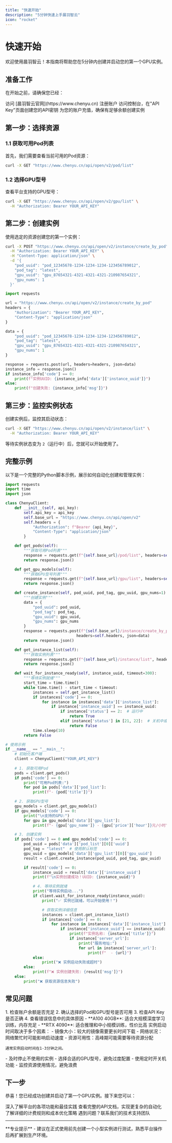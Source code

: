 ```yaml
---
title: "快速开始"
description: "5分钟快速上手晨羽智云"
icon: "rocket"
---
```


# 快速开始

欢迎使用晨羽智云！本指南将帮助您在5分钟内创建并启动您的第一个GPU实例。

## 准备工作

在开始之前，请确保您已经：

<Steps>
  <Step title="注册账户">
    访问 [晨羽智云官网](https://www.chenyu.cn) 注册账户
  </Step>
  <Step title="获取API Key">
    访问控制台，在"API Key"页面创建您的API密钥
  </Step>
  <Step title="账户充值">
    为您的账户充值，确保有足够余额创建实例
  </Step>
</Steps>

## 第一步：选择资源

### 1.1 获取可用Pod列表

首先，我们需要查看当前可用的Pod资源：

```bash
curl -X GET "https://www.chenyu.cn/api/open/v2/pod/list"
```

### 1.2 选择GPU型号

查看平台支持的GPU型号：

```bash
curl -X GET "https://www.chenyu.cn/api/open/v2/gpu/list" \
  -H "Authorization: Bearer YOUR_API_KEY"
```

## 第二步：创建实例

使用选定的资源创建您的第一个实例：

<CodeGroup>

```bash cURL
curl -X POST "https://www.chenyu.cn/api/open/v2/instance/create_by_pod" \
  -H "Authorization: Bearer YOUR_API_KEY" \
  -H "Content-Type: application/json" \
  -d '{
    "pod_uuid": "pod_12345678-1234-1234-1234-123456789012",
    "pod_tag": "latest",
    "gpu_uuid": "gpu_87654321-4321-4321-4321-210987654321",
    "gpu_nums": 1
  }'
```

```python Python
import requests

url = "https://www.chenyu.cn/api/open/v2/instance/create_by_pod"
headers = {
    "Authorization": "Bearer YOUR_API_KEY",
    "Content-Type": "application/json"
}

data = {
    "pod_uuid": "pod_12345678-1234-1234-1234-123456789012",
    "pod_tag": "latest",
    "gpu_uuid": "gpu_87654321-4321-4321-4321-210987654321",
    "gpu_nums": 1
}

response = requests.post(url, headers=headers, json=data)
instance_info = response.json()
if instance_info['code'] == 0:
    print(f"实例UUID: {instance_info['data']['instance_uuid']}")
else:
    print(f"创建失败: {instance_info['msg']}")
```

</CodeGroup>

## 第三步：监控实例状态

创建实例后，监控其启动状态：

```bash
curl -X GET "https://www.chenyu.cn/api/open/v2/instance/list" \
  -H "Authorization: Bearer YOUR_API_KEY"
```

等待实例状态变为 `2`（运行中）后，您就可以开始使用了。

## 完整示例

以下是一个完整的Python脚本示例，展示如何自动化创建和管理实例：

<CodeGroup>

```python Python SDK
import requests
import time
import json

class ChenyuClient:
    def __init__(self, api_key):
        self.api_key = api_key
        self.base_url = "https://www.chenyu.cn/api/open/v2"
        self.headers = {
            "Authorization": f"Bearer {api_key}",
            "Content-Type": "application/json"
        }

    def get_pods(self):
        """获取可用Pod列表"""
        response = requests.get(f"{self.base_url}/pod/list", headers=self.headers)
        return response.json()

    def get_gpu_models(self):
        """获取GPU型号列表"""
        response = requests.get(f"{self.base_url}/gpu/list", headers=self.headers)
        return response.json()

    def create_instance(self, pod_uuid, pod_tag, gpu_uuid, gpu_nums=1):
        """创建实例"""
        data = {
            "pod_uuid": pod_uuid,
            "pod_tag": pod_tag,
            "gpu_uuid": gpu_uuid,
            "gpu_nums": gpu_nums
        }
        response = requests.post(f"{self.base_url}/instance/create_by_pod",
                               headers=self.headers, json=data)
        return response.json()

    def get_instance_list(self):
        """获取实例列表"""
        response = requests.get(f"{self.base_url}/instance/list", headers=self.headers)
        return response.json()

    def wait_for_instance_ready(self, instance_uuid, timeout=300):
        """等待实例就绪"""
        start_time = time.time()
        while time.time() - start_time < timeout:
            instances = self.get_instance_list()
            if instances['code'] == 0:
                for instance in instances['data']['instance_list']:
                    if instance['instance_uuid'] == instance_uuid:
                        if instance['status'] == 2:  # 运行中
                            return True
                        elif instance['status'] in [21, 22]:  # 关机中或已关机
                            return False
            time.sleep(10)
        return False

# 使用示例
if __name__ == "__main__":
    # 初始化客户端
    client = ChenyuClient("YOUR_API_KEY")
    
    # 1. 获取可用Pod
    pods = client.get_pods()
    if pods['code'] == 0:
        print("可用Pod列表:")
        for pod in pods['data']['pod_list']:
            print(f"- {pod['title']}")

    # 2. 获取GPU型号
    gpu_models = client.get_gpu_models()
    if gpu_models['code'] == 0:
        print("\n支持的GPU:")
        for gpu in gpu_models['data']['gpu_list']:
            print(f"- {gpu['gpu_name']} - {gpu['price']['hour']}元/小时")

    # 3. 创建实例
    if pods['code'] == 0 and gpu_models['code'] == 0:
        pod_uuid = pods['data']['pod_list'][0]['uuid']
        pod_tag = "latest"  # 使用默认标签
        gpu_uuid = gpu_models['data']['gpu_list'][0]['gpu_uuid']
        result = client.create_instance(pod_uuid, pod_tag, gpu_uuid)

        if result['code'] == 0:
            instance_uuid = result['data']['instance_uuid']
            print(f"\n实例创建成功！UUID: {instance_uuid}")

            # 4. 等待实例就绪
            print("等待实例启动...")
            if client.wait_for_instance_ready(instance_uuid):
                print("✅ 实例已就绪，可以开始使用！")

                # 获取实例详细信息
                instances = client.get_instance_list()
                if instances['code'] == 0:
                    for instance in instances['data']['instance_list']:
                        if instance['instance_uuid'] == instance_uuid:
                            print(f"实例名称: {instance['title']}")
                            if instance['server_url']:
                                print("服务地址:")
                                for url in instance['server_url']:
                                    print(f"  - {url}")
            else:
                print("❌ 实例启动失败或超时")
        else:
            print(f"❌ 实例创建失败: {result['msg']}")
    else:
        print("❌ 获取资源信息失败")
```

</CodeGroup>

## 常见问题

<AccordionGroup>
  <Accordion title="实例创建失败怎么办？" icon="question">
    1. 检查账户余额是否充足
    2. 确认选择的Pod和GPU型号是否可用
    3. 检查API Key是否正确
    4. 查看错误信息中的具体原因
  </Accordion>
  
  <Accordion title="如何选择合适的GPU型号？" icon="microchip">
    - **A100 40GB**: 适合大规模深度学习训练，内存充足
    - **RTX 4090**: 适合推理和中小规模训练，性价比高
  </Accordion>
  
  <Accordion title="实例启动很慢怎么办？" icon="clock">
    实例启动时间取决于多个因素：
    - 镜像大小：较大的镜像需要更长时间下载
    - 网络状况：网络繁忙时可能影响启动速度
    - 资源可用性：高峰期可能需要等待资源分配
    
    通常实例启动时间在1-3分钟之间。
  </Accordion>
  
  <Accordion title="如何优化成本？" icon="dollar-sign">
    - 及时停止不使用的实例
    - 选择合适的GPU型号，避免过度配置
    - 使用定时开关机功能
    - 监控资源使用情况，避免浪费
  </Accordion>
</AccordionGroup>

## 下一步

恭喜！您已经成功创建并启动了第一个GPU实例。接下来您可以：

<CardGroup cols={2}>
  <Card title="功能介绍" icon="book-open" href="/userguide/introduction">
    深入了解平台的各项功能和最佳实践
  </Card>
  <Card title="API参考" icon="code" href="/api-reference/introduction">
    查看完整的API文档，实现更复杂的自动化
  </Card>
  <Card title="计费说明" icon="credit-card" href="/userguide/billing">
    了解详细的计费规则和成本优化策略
  </Card>
  <Card title="技术支持" icon="headset" href="mailto:admin@chenyu.com">
    遇到问题？联系我们的技术支持团队
  </Card>
</CardGroup>

---

<Tip>
  **专业提示** - 建议在正式使用前先创建一个小型实例进行测试，熟悉平台操作后再扩展到生产环境。
</Tip> 